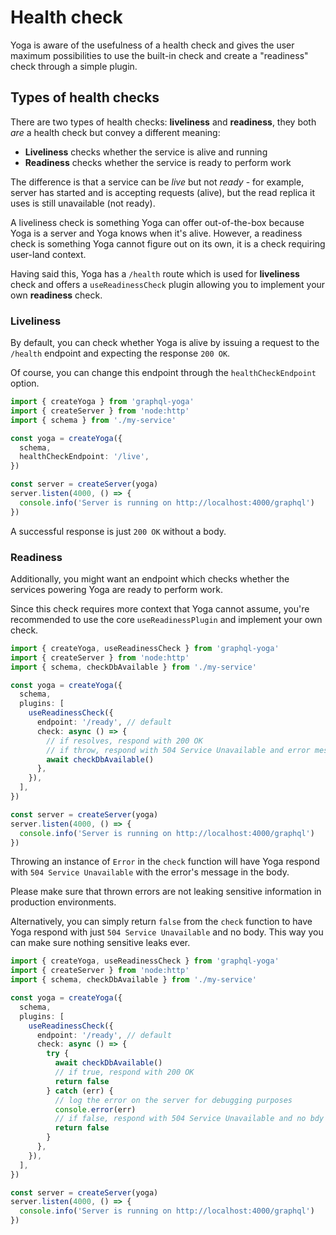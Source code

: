 
# Health check

Yoga is aware of the usefulness of a health check and gives the user maximum possibilities to use the built-in check and create a "readiness" check through a simple plugin.

## Types of health checks

There are two types of health checks: **liveliness** and **readiness**, they both _are_ a health check but convey a different meaning:

- **Liveliness** checks whether the service is alive and running
- **Readiness** checks whether the service is ready to perform work

The difference is that a service can be _live_ but not _ready_ - for example, server has started and is accepting requests (alive), but the read replica it uses is still unavailable (not ready).

A liveliness check is something Yoga can offer out-of-the-box because Yoga is a server and Yoga knows when it's alive. However, a readiness check is something Yoga cannot figure out on its own, it is a check requiring user-land context.

Having said this, Yoga has a `/health` route which is used for **liveliness** check and offers a `useReadinessCheck` plugin allowing you to implement your own **readiness** check.

### Liveliness

By default, you can check whether Yoga is alive by issuing a request to the `/health` endpoint and expecting the response `200 OK`.

Of course, you can change this endpoint through the `healthCheckEndpoint` option.

```ts
import { createYoga } from 'graphql-yoga'
import { createServer } from 'node:http'
import { schema } from './my-service'

const yoga = createYoga({
  schema,
  healthCheckEndpoint: '/live',
})

const server = createServer(yoga)
server.listen(4000, () => {
  console.info('Server is running on http://localhost:4000/graphql')
})
```

A successful response is just `200 OK` without a body.

### Readiness

Additionally, you might want an endpoint which checks whether the services powering Yoga are ready to perform work.

Since this check requires more context that Yoga cannot assume, you're recommended to use the core `useReadinessPlugin` and implement your own check.

```ts
import { createYoga, useReadinessCheck } from 'graphql-yoga'
import { createServer } from 'node:http'
import { schema, checkDbAvailable } from './my-service'

const yoga = createYoga({
  schema,
  plugins: [
    useReadinessCheck({
      endpoint: '/ready', // default
      check: async () => {
        // if resolves, respond with 200 OK
        // if throw, respond with 504 Service Unavailable and error message as plaintext in body
        await checkDbAvailable()
      },
    }),
  ],
})

const server = createServer(yoga)
server.listen(4000, () => {
  console.info('Server is running on http://localhost:4000/graphql')
})
```

Throwing an instance of `Error` in the `check` function will have Yoga respond with `504 Service Unavailable` with the error's message in the body.

<Callout>
  Please make sure that thrown errors are not leaking sensitive information in
  production environments.
</Callout>

Alternatively, you can simply return `false` from the `check` function to have Yoga respond with just `504 Service Unavailable` and no body. This way you can make sure nothing sensitive leaks ever.

```ts
import { createYoga, useReadinessCheck } from 'graphql-yoga'
import { createServer } from 'node:http'
import { schema, checkDbAvailable } from './my-service'

const yoga = createYoga({
  schema,
  plugins: [
    useReadinessCheck({
      endpoint: '/ready', // default
      check: async () => {
        try {
          await checkDbAvailable()
          // if true, respond with 200 OK
          return false
        } catch (err) {
          // log the error on the server for debugging purposes
          console.error(err)
          // if false, respond with 504 Service Unavailable and no bdy
          return false
        }
      },
    }),
  ],
})

const server = createServer(yoga)
server.listen(4000, () => {
  console.info('Server is running on http://localhost:4000/graphql')
})
```
